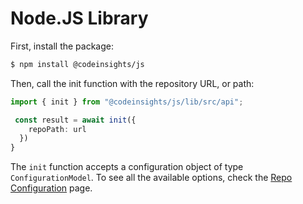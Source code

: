 # Node.JS Library

First, install the package:

```bash
$ npm install @codeinsights/js
```

Then, call the init function with the repository URL, or path:
```typescript
import { init } from "@codeinsights/js/lib/src/api";

 const result = await init({
    repoPath: url
  })
}
```

The `init` function accepts a configuration object of type `ConfigurationModel`. To see all the available options, check the [Repo Configuration](./configuration#configuration) page.
